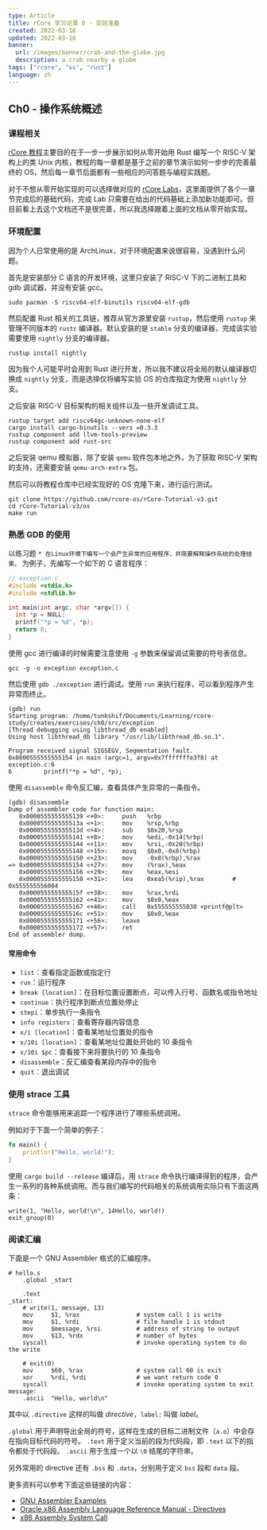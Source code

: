 ```yaml
---
type: Article
title: rCore 学习记录 0 - 实验准备
created: 2022-03-16
updated: 2022-03-16
banner:
  url: /images/banner/crab-and-the-globe.jpg
  description: a crab nearby a globe
tags: ["rcore", "os", "rust"]
language: zh
---
```


## Ch0 - 操作系统概述

### 课程相关

[rCore 教程][0]主要目的在于一步一步展示如何从零开始用 Rust 编写一个 RISC-V 架构上的类 Unix 内核，教程的每一章都是基于之前的章节演示如何一步步的完善最终的 OS，然后每一章节后面都有一些相应的问答题与编程实践题。

对于不想从零开始实现的可以选择做对应的 [rCore Labs][1]，这里面提供了各个一章节完成后的基础代码，完成 Lab 只需要在给出的代码基础上添加新功能即可。但目前看上去这个文档还不是很完善，所以我选择跟着上面的文档从零开始实现。

### 环境配置

因为个人日常使用的是 ArchLinux，对于环境配置来说很容易，没遇到什么问题。

首先是安装部分 C 语言的开发环境，这里只安装了 RISC-V 下的二进制工具和 gdb 调试器，并没有安装 gcc。

```shell
sudo pacman -S riscv64-elf-binutils riscv64-elf-gdb
```

然后配置 Rust 相关的工具链，推荐从官方源里安装 `rustup`，然后使用 `rustup` 来管理不同版本的 `rustc` 编译器。默认安装的是 `stable` 分支的编译器，完成该实验需要使用 `nightly` 分支的编译器。

```shell
rustup install nightly
```

因为我个人可能平时会用到 Rust 进行开发，所以我不建议将全局的默认编译器切换成 `nightly` 分支，而是选择仅将编写实验 OS 的仓库指定为使用 `nightly` 分支。

之后安装 RISC-V 目标架构的相关组件以及一些开发调试工具。

```shell
rustup target add riscv64gc-unknown-none-elf
cargo install cargo-binutils --vers =0.3.3
rustup component add llvm-tools-preview
rustup component add rust-src
```

之后安装 qemu 模拟器，除了安装 `qemu` 软件包本地之外，为了获取 RISC-V 架构的支持，还需要安装 `qemu-arch-extra` 包。

然后可以将教程仓库中已经实现好的 OS 克隆下来，进行运行测试。

```shell
git clone https://github.com/rcore-os/rCore-Tutorial-v3.git
cd rCore-Tutorial-v3/os
make run
```

### 熟悉 GDB 的使用

以练习题 `* 在Linux环境下编写一个会产生异常的应用程序，并简要解释操作系统的处理结果。` 为例子，先编写一个如下的 C 语言程序：

```c
// exception.c
#include <stdio.h>
#include <stdlib.h>

int main(int argc, char *argv[]) {
  int *p = NULL;
  printf("*p = %d", *p);
  return 0;
}
```

使用 gcc 进行编译的时候需要注意使用 `-g` 参数来保留调试需要的符号表信息。

```shell
gcc -g -o exception exception.c
```

然后使用 `gdb ./exception` 进行调试。使用 `run` 来执行程序，可以看到程序产生异常而终止。

```shell
(gdb) run
Starting program: /home/tunkshif/Documents/Learning/rcore-study/creates/exercises/ch0/src/exception
[Thread debugging using libthread_db enabled]
Using host libthread_db library "/usr/lib/libthread_db.so.1".

Program received signal SIGSEGV, Segmentation fault.
0x0000555555555154 in main (argc=1, argv=0x7fffffffe3f8) at exception.c:6
6         printf("*p = %d", *p);
```

使用 `disassemble` 命令反汇编，查看具体产生异常的一条指令。

```shell
(gdb) disassemble
Dump of assembler code for function main:
   0x0000555555555139 <+0>:     push   %rbp
   0x000055555555513a <+1>:     mov    %rsp,%rbp
   0x000055555555513d <+4>:     sub    $0x20,%rsp
   0x0000555555555141 <+8>:     mov    %edi,-0x14(%rbp)
   0x0000555555555144 <+11>:    mov    %rsi,-0x20(%rbp)
   0x0000555555555148 <+15>:    movq   $0x0,-0x8(%rbp)
   0x0000555555555150 <+23>:    mov    -0x8(%rbp),%rax
=> 0x0000555555555154 <+27>:    mov    (%rax),%eax
   0x0000555555555156 <+29>:    mov    %eax,%esi
   0x0000555555555158 <+31>:    lea    0xea5(%rip),%rax        # 0x555555556004
   0x000055555555515f <+38>:    mov    %rax,%rdi
   0x0000555555555162 <+41>:    mov    $0x0,%eax
   0x0000555555555167 <+46>:    call   0x555555555030 <printf@plt>
   0x000055555555516c <+51>:    mov    $0x0,%eax
   0x0000555555555171 <+56>:    leave
   0x0000555555555172 <+57>:    ret
End of assembler dump.
```

#### 常用命令

- `list`：查看指定函数或指定行
- `run`：运行程序
- `break [location]`：在目标位置设置断点，可以传入行号、函数名或指令地址
- `continue`：执行程序到断点位置处停止
- `stepi`：单步执行一条指令
- `info registers`：查看寄存器内容信息
- `x/i [location]`：查看某地址位置处的指令
- `x/10i [location]`：查看某地址位置处开始的 10 条指令
- `x/10i $pc`：查看接下来将要执行的 10 条指令
- `disassemble`：反汇编查看某段内存中的指令
- `quit`：退出调试

### 使用 strace 工具

`strace` 命令能够用来追踪一个程序进行了哪些系统调用。

例如对于下面一个简单的例子：

```rust
fn main() {
    println!("Hello, world!");
}
```

使用 `cargo build --release` 编译后，用 `strace` 命令执行编译得到的程序，会产生一系列的各种系统调用。而与我们编写的代码相关的系统调用实际只有下面这两条：

```shell
write(1, "Hello, world!\n", 14Hello, world!)
exit_group(0)
```

### 阅读汇编

下面是一个 GNU Assembler 格式的汇编程序。

```shell
# hello.s
    .global _start

    .text
_start:
    # write(1, message, 13)
    mov     $1, %rax                # system call 1 is write
    mov     $1, %rdi                # file handle 1 is stdout
    mov     $message, %rsi          # address of string to output
    mov     $13, %rdx               # number of bytes
    syscall                         # invoke operating system to do the write

    # exit(0)
    mov     $60, %rax               # system call 60 is exit
    xor     %rdi, %rdi              # we want return code 0
    syscall                         # invoke operating system to exit
message:
    .ascii  "Hello, world\n"
```

其中以 `.directive` 这样的叫做 *directive*，`label:` 叫做 *label*。

`.global` 用于声明导出全局的符号，这样在生成的目标二进制文件（`a.o`）中会存在指向目标代码的符号。
`.text` 用于定义当前的段为代码段，即 `.text` 以下的指令都处于代码段。
`.ascii` 用于生成一个以 `\0` 结尾的字符串。

另外常用的 directive 还有 `.bss` 和 `.data`，分别用于定义 `bss` 段和 `data` 段。

更多资料可以参考下面这些链接的内容：

- [GNU Assembler Examples](https://cs.lmu.edu/~ray/notes/gasexamples/)
- [Oracle x86 Assembly Language Reference Manual - Directives](https://docs.oracle.com/cd/E26502_01/html/E28388/eoiyg.html)
- [x86 Assembly System Call](https://en.wikibooks.org/wiki/X86_Assembly/Interfacing_with_Linux)

[0]: https://rcore-os.github.io/rCore-Tutorial-Book-v3/index.html#
[1]: https://rcore-os.github.io/rCore-Tutorial-deploy/
